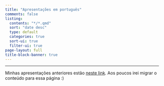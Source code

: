 ```yaml
---
title: "Apresentações em português"
comments: false
listing:
  contents: "*/*.qmd"
  sort: "date desc"
  type: default
  categories: true
  sort-ui: true
  filter-ui: true
page-layout: full
title-block-banner: true
---
```


------------------------------------------------------------------------

Minhas apresentações anteriores estão [neste link](https://beatrizmilz.com/talk/). Aos poucos irei migrar o conteúdo para essa página :)
